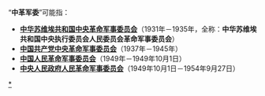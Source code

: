 “'''中革军委'''”可能指：

*'''[[中华苏维埃共和国中央革命军事委员会|中华苏维埃共和国中央革命军事委员会]]'''（1931年－1935年，全称：'''中华苏维埃共和国中央执行委员会人民委员会革命军事委员会'''）
*'''[[中央军事委员会#历史|中国共产党中央革命军事委员会]]'''（1937年－1945年）
*'''[[中央军事委员会#历史|中国人民革命军事委员会]]'''（1949年－1949年10月1日）
*'''[[中央人民政府人民革命军事委员会|中央人民政府人民革命军事委员会]]'''（1949年10月1日－1954年9月27日）

{{Main|中央军事委员会}}
{{See also|中央革命军事委员会}}

{{消歧义|cat=四字组织机构消歧义}}

[[Category:中央军事委员会|*]]